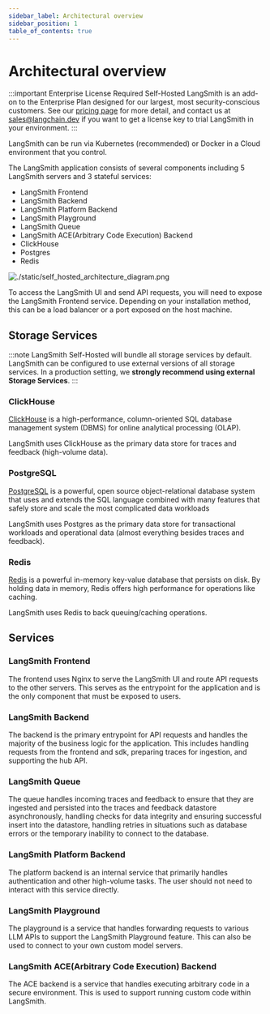 ```yaml
---
sidebar_label: Architectural overview
sidebar_position: 1
table_of_contents: true
---
```


# Architectural overview

:::important Enterprise License Required
Self-Hosted LangSmith is an add-on to the Enterprise Plan designed for our largest, most security-conscious customers. See our [pricing page](https://www.langchain.com/pricing) for more detail, and contact us at sales@langchain.dev if you want to get a license key to trial LangSmith in your environment.
:::

LangSmith can be run via Kubernetes (recommended) or Docker in a Cloud environment that you control.

The LangSmith application consists of several components including 5 LangSmith servers and 3 stateful services:

- LangSmith Frontend
- LangSmith Backend
- LangSmith Platform Backend
- LangSmith Playground
- LangSmith Queue
- LangSmith ACE(Arbitrary Code Execution) Backend
- ClickHouse
- Postgres
- Redis

![./static/self_hosted_architecture_diagram.png](./static/self_hosted_architecture_diagram.png)

To access the LangSmith UI and send API requests, you will need to expose the LangSmith Frontend service. Depending on your installation method, this can be a load balancer or a port exposed on the host machine.

## Storage Services

:::note
LangSmith Self-Hosted will bundle all storage services by default. LangSmith can be configured to use external versions of all storage services.
In a production setting, we **strongly recommend using external Storage Services**.
:::

### ClickHouse

[ClickHouse](https://clickhouse.com/docs/en/intro) is a high-performance, column-oriented SQL database management system (DBMS) for online analytical processing (OLAP).

LangSmith uses ClickHouse as the primary data store for traces and feedback (high-volume data).

### PostgreSQL

[PostgreSQL](https://www.postgresql.org/about/) is a powerful, open source object-relational database system that uses and extends the SQL language combined with many features that safely store and scale the most complicated data workloads

LangSmith uses Postgres as the primary data store for transactional workloads and operational data (almost everything besides traces and feedback).

### Redis

[Redis](https://github.com/redis/redis) is a powerful in-memory key-value database that persists on disk. By holding data in memory, Redis offers high performance for operations like caching.

LangSmith uses Redis to back queuing/caching operations.

## Services

### LangSmith Frontend

The frontend uses Nginx to serve the LangSmith UI and route API requests to the other servers. This serves as the entrypoint for the application and is the only component that must be exposed to users.

### LangSmith Backend

The backend is the primary entrypoint for API requests and handles the majority of the business logic for the application. This includes handling requests from the frontend and sdk, preparing traces for ingestion, and supporting the hub API.

### LangSmith Queue

The queue handles incoming traces and feedback to ensure that they are ingested and persisted into the traces and feedback datastore asynchronously, handling checks for data integrity and ensuring successful insert into the datastore, handling retries in situations such as database errors or the temporary inability to connect to the database.

### LangSmith Platform Backend

The platform backend is an internal service that primarily handles authentication and other high-volume tasks. The user should not need to interact with this service directly.

### LangSmith Playground

The playground is a service that handles forwarding requests to various LLM APIs to support the LangSmith Playground feature. This can also be used to connect to your own custom model servers.

### LangSmith ACE(Arbitrary Code Execution) Backend

The ACE backend is a service that handles executing arbitrary code in a secure environment. This is used to support running custom code within LangSmith.
